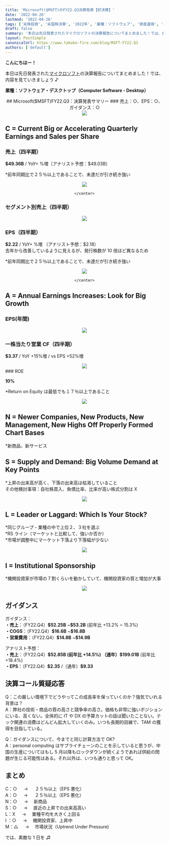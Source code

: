 ```yaml
---
title: 'Microsoft($MSFT)のFY22.Q3決算発表【好決算】'
date: '2022-04-26'
lastmod: '2022-04-26'
tags: ['米株投資', '米国株決算', '2022年', '業種：ソフトウェア', '資産運用', '30代女性']
draft: false
summary: '本日は先日発表されたマイクロソフトの決算報告についてまとめました！では、内容を見ていきましょう♪'
layout: PostSimple
canonicalUrl: https://www.takako-fire.com/blog/MSFT-FY22.Q3
authors: ['default']
---
```


**こんにちはー！**

本日は先日発表された[マイクロソフト](https://www.microsoft.com/en-us/investor/earnings/fy-2022-q3/press-release-webcast)の決算報告についてまとめました！では、内容を見ていきましょう ♪

**業種：ソフトウェア・デスクトップ（Computer Software - Desktop）**

<TOCInline toc={props.toc} asDisclosure />

<center>## Microsoft($MSFT)FY22.Q3：決算発表サマリー ### 売上：○、EPS：○、ガイダンス：○</center>

<div className="-mx-2 flex flex-wrap overflow-hidden xl:-mx-2">
  <div className="my-1 w-full overflow-hidden px-2 xl:my-1 xl:w-1/2 xl:px-2">
    <center>
      <Image src="/static/images/MSFT_FY22.Q3/financials.png" width={1060} height={377} />
    </center>
  </div>
</div>

## C = Current Big or Accelerating Quarterly Earnings and Sales per Share

### 売上（四半期）

**\$49.36B** / YoY+ %増（アナリスト予想：\$49.03B）

\*前年同期比で２５％以上であることで、未達だが引き続き強い

<div className="-mx-2 flex flex-wrap overflow-hidden xl:-mx-2">
  <div className="my-1 w-full overflow-hidden px-2 xl:my-1 xl:w-1/2 xl:px-2">
    <center>
      <Image src="/static/images/MSFT_FY22.Q3/sales.png"  width={859} height={478}  />

    </center>

  </div>
</div>

### セグメント別売上（四半期）

<div className="-mx-2 flex flex-wrap overflow-hidden xl:-mx-2">
  <div className="my-1 w-full overflow-hidden px-2 xl:my-1 xl:w-1/2 xl:px-2">
    <center>
      <Image src="/static/images/MSFT_FY22.Q3/segment.png" width={859} height={478} />
    </center>
  </div>
</div>

### EPS（四半期）

**\$2.22** / YoY+ %増 （アナリスト予想：\$2.18）<br/>
去年から改善しているように見えるが、発行株数が 10 倍ほど異なるため

\*前年同期比で２５％以上であることで、未達だが引き続き強い

<div className="-mx-2 flex flex-wrap overflow-hidden xl:-mx-2">
  <div className="my-1 w-full overflow-hidden px-2 xl:my-1 xl:w-1/2 xl:px-2">
    <center>
      <Image src="/static/images/MSFT_FY22.Q3/eps.png"  width={859} height={478}  />

    </center>

  </div>
</div>

## A = Annual Earnings Increases: Look for Big Growth

### EPS(年間)

<div className="-mx-2 flex flex-wrap overflow-hidden xl:-mx-2">
  <div className="my-1 w-full overflow-hidden px-2 xl:my-1 xl:w-1/2 xl:px-2">
    <center>
      <Image src="/static/images/MSFT_FY22.Q3/eps2.png" width={253} height={224} />
    </center>
  </div>
</div>

### 一株当たり営業 CF（四半期）

**\$3.37** / YoY +15%増 / vs EPS +52%増

<div className="-mx-2 flex flex-wrap overflow-hidden xl:-mx-2">
  <div className="my-1 w-full overflow-hidden px-2 xl:my-1 xl:w-1/2 xl:px-2">
    <center>
      <Image src="/static/images/MSFT_FY22.Q3/cf.png" width={859} height={478} />
    </center>
  </div>
</div>
### ROE

**10%**

\*Return on Equity は最低でも１７％以上であること

<div className="-mx-2 flex flex-wrap overflow-hidden xl:-mx-2">
  <div className="my-1 w-full overflow-hidden px-2 xl:my-1 xl:w-1/2 xl:px-2">
    <center>
      <Image src="/static/images/MSFT_FY22.Q3/roe.png" width={859} height={478} />
    </center>
  </div>
</div>

## N = Newer Companies, New Products, New Management, New Highs Off Properly Formed Chart Bases

\*新商品、新サービス

## S = Supply and Demand: Big Volume Demand at Key Points

\*上昇の出来高が高く、下落の出来高は枯渇していること <br/>
その他検討事項：自社株買入、負債比率、比率が高い株式分割は X

<div className="-mx-2 flex flex-wrap overflow-hidden xl:-mx-2">
  <div className="my-1 w-full overflow-hidden px-2 xl:my-1 xl:w-1/2 xl:px-2">
    <center>
      <Image src="/static/images/MSFT_FY22.Q3/stock.png" width={1151} height={544} />
    </center>
  </div>
</div>

## L = Leader or Laggard: Which Is Your Stock?

*同じグループ・業種の中で上位２、３社を選ぶ <br/>
*RS ライン（マーケットと比較して、強いか否か） <br/> \*市場が調整中にマーケット下落より下落幅が少ない

<div className="-mx-2 flex flex-wrap overflow-hidden xl:-mx-2">
  <div className="my-1 w-full overflow-hidden px-2 xl:my-1 xl:w-1/2 xl:px-2">
    <center>
      <Image src="/static/images/MSFT_FY22.Q3/compare.png" width={998} height={738} />
    </center>
  </div>
</div>

## I = Institutional Sponsorship

\*機関投資家が市場の７割くらいを動かしていて、機関投資家の質と増加が大事

<div className="-mx-2 flex flex-wrap overflow-hidden xl:-mx-2">
  <div className="my-1 w-full overflow-hidden px-2 xl:my-1 xl:w-1/2 xl:px-2">
    <center>
      <Image src="/static/images/MSFT_FY22.Q3/fund.png" width={198} height={384} />
    </center>
  </div>
</div>

## ガイダンス

ガイダンス：<br/>
**・売上**：（FY22.Q4）**\$52.25B** ~**\$53.2B** (前年比 +13.2% ~ 15.3%) <br/>
**・COGS**：（FY22.Q4）**\$16.6B** ~**\$16.8B**<br/>
**・営業費用**：（FY22.Q4）**\$14.8B** ~**\$14.9B**

アナリスト予想：<br/>
**・売上**：（FY22.Q4）**\$52.85B (前年比 +14.5%) **（通年）**\$199.01B** (前年比 +18.4%)<br/>
**・EPS**：（FY22.Q4）**\$2.35** /（通年）**\$9.33**

## 決算コール質疑応答

Q：この厳しい環境下でどうやってこの成長率を保っていくのか？強気でいれる背景は？<br/>
A：弊社の技術・商品の質の高さと競争率の高さ。価格も非常に強いポジションにいる、高くない。全体的に IT や DX の予算カットの話は聞いたことない。テック関連の消費はどんどん拡大していくのみ。いつも長期的目線で、TAM の獲得を目指している。

Q：ガイダンスについて、今までと同じ計算方法で OK?<br/>
A：personal computing はサプライチェーンのことを示していると思うが、中国の生産についてはもし 5 月以降もロックダウンが続くようであれば供給の問題が生じる可能性はある。それ以外は、いつも通りと思って OK。

## まとめ

C：○ 　 → 　 ２５％以上（EPS 悪化） <br/>
A：○ 　 → 　 ２５％以上（EPS 悪化） <br/>
N：○ 　 → 　新商品 <br/>
S：○ 　 → 　直近の上昇での出来高高い <br/>
L：X 　 → 　業種平均を大きく上回る <br/>
I ：○ 　 → 　機関投資家、上昇中 <br/>
M：△ 　 → 　市場状況（Uptrend Under Pressure)

では、素敵な 1 日を ♫
